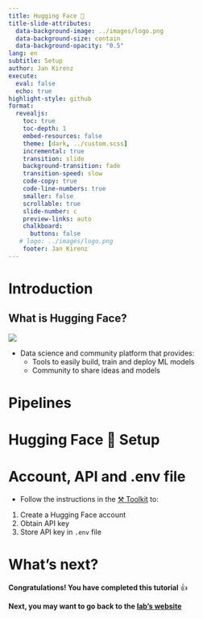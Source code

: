 ```yaml
---
title: Hugging Face 🤗
title-slide-attributes:
  data-background-image: ../images/logo.png
  data-background-size: contain
  data-background-opacity: "0.5"
lang: en
subtitle: Setup
author: Jan Kirenz
execute:
  eval: false
  echo: true
highlight-style: github
format:
  revealjs: 
    toc: true
    toc-depth: 1
    embed-resources: false
    theme: [dark, ../custom.scss]  
    incremental: true
    transition: slide
    background-transition: fade
    transition-speed: slow
    code-copy: true
    code-line-numbers: true
    smaller: false
    scrollable: true
    slide-number: c
    preview-links: auto
    chalkboard: 
      buttons: false
   # logo: ../images/logo.png
    footer: Jan Kirenz
---
```


# Introduction

## What is Hugging Face?

![](https://huggingface.co/front/assets/huggingface_logo-noborder.svg)

- Data science and community platform that provides:
  - Tools to easily build, train and deploy ML models 
  - Community to share ideas and models 

## 

# Pipelines



# Hugging Face 🤗 Setup

# Account, API and .env file




- Follow the instructions in the [⚒️ Toolkit](https://kirenz.github.io/lab-toolkit/environments.html#huggingface-api-key) to:

1. Create a Hugging Face account 
2. Obtain API key
3. Store API key in `.env` file 


# What's next? {background-image="../images/logo.png" background-opacity="0.5"}

**Congratulations! You have completed this tutorial** 👍

**Next, you may want to go back to the [lab's website](https://kirenz.github.io/lab-huggingface/)**


